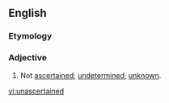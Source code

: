==English==

===Etymology===
{{prefix|un|ascertained}}

===Adjective===
{{en-adj}}
# Not [[ascertained]]; [[undetermined]]; [[unknown]].

[[vi:unascertained]]